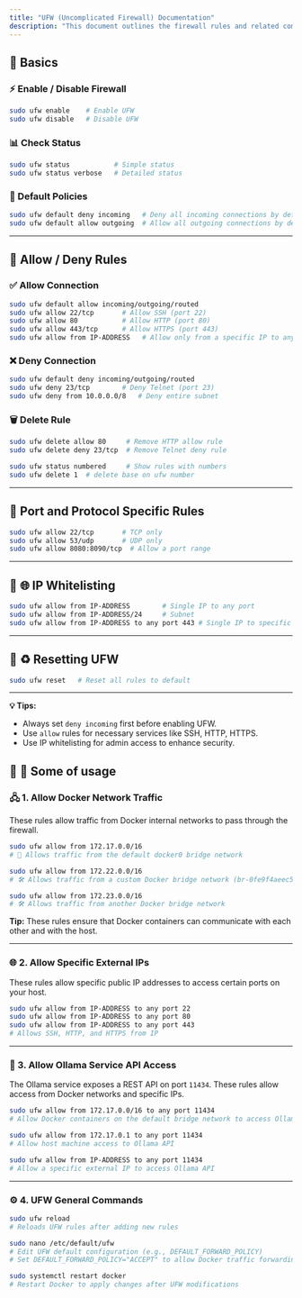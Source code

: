 ```yaml
---
title: "UFW (Uncomplicated Firewall) Documentation"
description: "This document outlines the firewall rules and related commands used to secure Docker containers, Ollama service, and Open WebUI with UFW on Linux"
---
```



## 🔹 Basics

### ⚡ Enable / Disable Firewall
```bash
sudo ufw enable    # Enable UFW
sudo ufw disable   # Disable UFW
````

### 📊 Check Status

```bash
sudo ufw status           # Simple status
sudo ufw status verbose   # Detailed status
```

### 📝 Default Policies

```bash
sudo ufw default deny incoming   # Deny all incoming connections by default
sudo ufw default allow outgoing  # Allow all outgoing connections by default
```

---

## 🔹 Allow / Deny Rules

### ✅ Allow Connection

```bash
sudo ufw default allow incoming/outgoing/routed
sudo ufw allow 22/tcp       # Allow SSH (port 22)
sudo ufw allow 80           # Allow HTTP (port 80)
sudo ufw allow 443/tcp      # Allow HTTPS (port 443)
sudo ufw allow from IP-ADDRESS   # Allow only from a specific IP to any port
```

### ❌ Deny Connection

```bash
sudo ufw default deny incoming/outgoing/routed
sudo ufw deny 23/tcp        # Deny Telnet (port 23)
sudo ufw deny from 10.0.0.0/8   # Deny entire subnet
```

### 🗑️ Delete Rule

```bash
sudo ufw delete allow 80     # Remove HTTP allow rule
sudo ufw delete deny 23/tcp  # Remove Telnet deny rule
```

```bash
sudo ufw status numbered     # Show rules with numbers
sudo ufw delete 1  # delete base on ufw number
```

---

## 🔹 Port and Protocol Specific Rules

```bash
sudo ufw allow 22/tcp       # TCP only
sudo ufw allow 53/udp       # UDP only
sudo ufw allow 8080:8090/tcp  # Allow a port range
```

---

## 🔹 🌐 IP Whitelisting

```bash
sudo ufw allow from IP-ADDRESS        # Single IP to any port
sudo ufw allow from IP-ADDRESS/24     # Subnet
sudo ufw allow from IP-ADDRESS to any port 443 # Single IP to specific port
```

---

## 🔹 ♻️ Resetting UFW

```bash
sudo ufw reset   # Reset all rules to default
```

---

**💡 Tips:**

* Always set `deny incoming` first before enabling UFW.
* Use `allow` rules for necessary services like SSH, HTTP, HTTPS.
* Use IP whitelisting for admin access to enhance security.

## 🔹 🔧 Some of usage

### 🖧 1. Allow Docker Network Traffic

These rules allow traffic from Docker internal networks to pass through the firewall.

```bash
sudo ufw allow from 172.17.0.0/16
# 🐳 Allows traffic from the default docker0 bridge network

sudo ufw allow from 172.22.0.0/16
# 🛠 Allows traffic from a custom Docker bridge network (br-0fe9f4aeec5a)

sudo ufw allow from 172.23.0.0/16
# 🛠 Allows traffic from another Docker bridge network
````

**Tip:** These rules ensure that Docker containers can communicate with each other and with the host.

---

### 🌐 2. Allow Specific External IPs

These rules allow specific public IP addresses to access certain ports on your host.

```bash
sudo ufw allow from IP-ADDRESS to any port 22
sudo ufw allow from IP-ADDRESS to any port 80
sudo ufw allow from IP-ADDRESS to any port 443
# Allows SSH, HTTP, and HTTPS from IP 

```

---

### 🔑 3. Allow Ollama Service API Access

The Ollama service exposes a REST API on port `11434`. These rules allow access from Docker networks and specific IPs.

```bash
sudo ufw allow from 172.17.0.0/16 to any port 11434
# Allow Docker containers on the default bridge network to access Ollama API

sudo ufw allow from 172.17.0.1 to any port 11434
# Allow host machine access to Ollama API

sudo ufw allow from IP-ADDRESS to any port 11434
# Allow a specific external IP to access Ollama API
```

---

### ⚙️ 4. UFW General Commands

```bash
sudo ufw reload
# Reloads UFW rules after adding new rules

sudo nano /etc/default/ufw
# Edit UFW default configuration (e.g., DEFAULT_FORWARD_POLICY)
# Set DEFAULT_FORWARD_POLICY="ACCEPT" to allow Docker traffic forwarding

sudo systemctl restart docker
# Restart Docker to apply changes after UFW modifications
```
